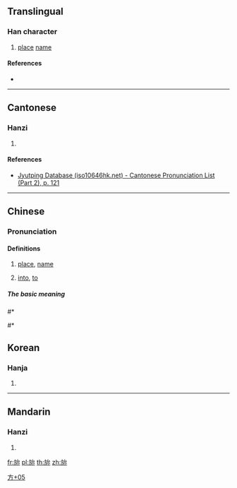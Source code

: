 ==Translingual==

===Han character===
{{Han char|rn=70|rad=方|as=05|sn=9|four=|canj=YSIF|ids=⿰方厼}}

# [[place]] [[name]]

====References====
* {{Han ref|kx=0482.101|dj=0844.060|hdz=32177.011|uh=65C0|ud=26048}}

----

==Cantonese==

===Hanzi===
{{yue-hanzi|jyut=[[ji5]]|y=yi5}}

# {{defn|lang=yue|sort=方05}}

====References====
* [http://www.iso10646hk.net/jp/document/download.jsp Jyutping Database (iso10646hk.net) - Cantonese Pronunciation List (Part 2), p. 121]

----

==Chinese==

===Pronunciation===
{{zh-pron
|m=mie
|ma=y
|c=ji5
|h=pfs=
|md=
|mn=
|w=
|mc=
|oc=
|cat=
}}

====Definitions====
{{zh-hanzi}}

#  [[place]], [[name]]
# {{qualifier|to turn, to transform}} [[into]], [[to]]
=====The basic meaning=====
#* {{zh-usex|句'''讀{dòu}''' 接讀詞：'''為{wéi}''''''旀{mie}'''。|Then read the words: punctuation.}}
#* {{zh-usex|韓國 新羅 地名：'''旀{mie}'''知縣。|Xinluo county magistrate place: South korea.}}

==Korean==

===Hanja===
{{ko-hanja|hangeul=[[며]]|eumhun=|rv=myeo|mr=myŏ|y=mye}}

# {{defn|lang=ko|sort=方05}}

----

==Mandarin==

===Hanzi===
{{cmn-hanzi|pin=[[mie]] ([[mie5]])|wg=me<sup>5</sup>}}

# {{defn|lang=cmn|sort=方05}}

[[Category:Korean-only CJKV Characters|方+05]]

[[fr:旀]]
[[pl:旀]]
[[th:旀]]
[[zh:旀]]